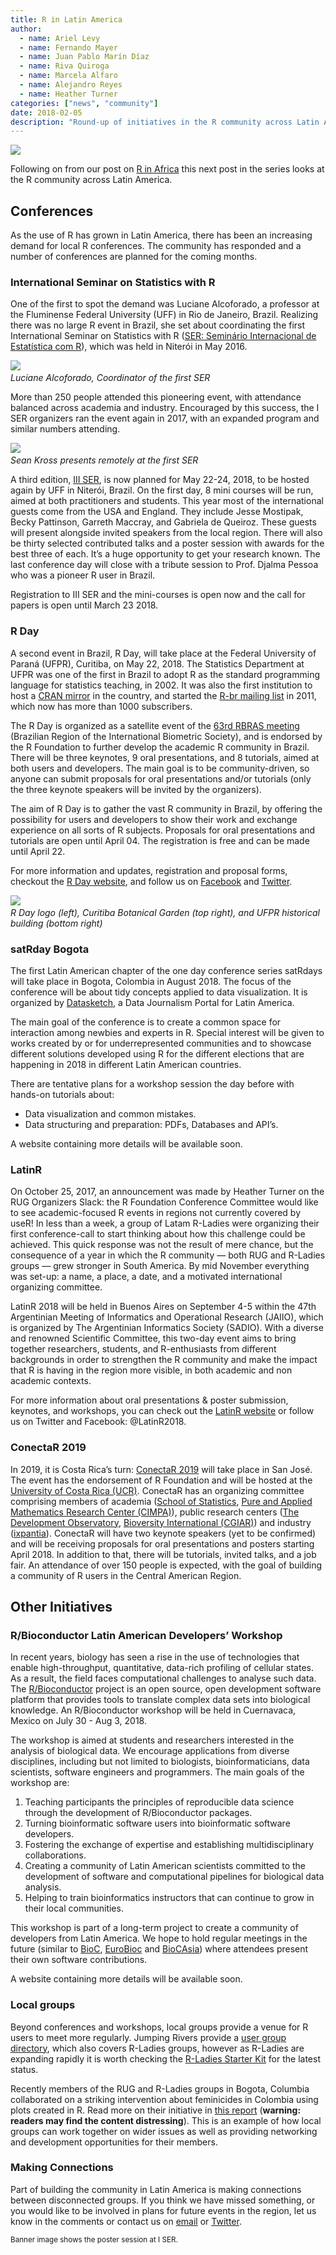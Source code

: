 ```yaml
---
title: R in Latin America
author: 
  - name: Ariel Levy
  - name: Fernando Mayer
  - name: Juan Pablo Marín Díaz
  - name: Riva Quiroga
  - name: Marcela Alfaro
  - name: Alejandro Reyes
  - name: Heather Turner
categories: ["news", "community"]
date: 2018-02-05
description: "Round-up of initiatives in the R community across Latin America."
---
```


![](../../images/blog/r-in-latin-america/posters1_SERI_cropped.jpg)

Following on from our post on [R in Africa](https://forwards.github.io/blog/2017/12/01/r-in-africa/) this
next post in the series looks at the R community across Latin America.

<!--more-->

## Conferences

As the use of R has grown in Latin America, there has been an increasing demand
for local R conferences. The community has responded and a number of conferences
are planned for the coming months.

### International Seminar on Statistics with R

One of the first to spot the demand was Luciane Alcoforado, a professor at the
Fluminense Federal University (UFF) in Rio de Janeiro, Brazil. Realizing there was
no large R event in Brazil, she set about coordinating the first International
Seminar on Statistics with R ([SER: Seminário Internacional de Estatística com
R](http://serrio2016.weebly.com/)), which was held in Niterói in May 2016.

![](../../images/blog/r-in-latin-america/Alcoforado2_ISER.png)
*<br/>Luciane Alcoforado, Coordinator of the first SER*

More than 250 people attended this pioneering event, with attendance balanced
across academia and industry. Encouraged by this success, the I SER organizers
ran the event again in 2017, with an expanded program and similar numbers
attending.

![](../../images/blog/r-in-latin-america/Sean_online_SERI_scaled.jpg)
*<br/>Sean Kross presents remotely at the first SER*

A third edition, [III SER](http://www.ser.uff.br/), is now planned for
May 22-24, 2018, to be hosted again by UFF in Niterói, Brazil.
On the first day, 8 mini courses will
be run, aimed at both practitioners and students. This year most of the
international guests come from the USA and England. They include
Jesse Mostipak, Becky Pattinson, Garreth Maccray, and Gabriela de Queiroz.
These guests will present alongside invited speakers from the local region. There
will also be thirty selected contributed talks and a poster session with
awards for the best three of each. It’s a huge opportunity to get your research
known. The last conference day will close
with a tribute session to Prof. Djalma Pessoa who was a pioneer R user
in Brazil.

Registration to III SER and the mini-courses is open now and the call for papers
is open until March 23 2018.

### R Day

A second event in Brazil, R Day, will take place at the Federal University of 
Paraná (UFPR), Curitiba, on May 22, 2018. The Statistics Department at UFPR was one
of the first in Brazil to adopt R as the standard programming language
for statistics teaching, in 2002. It was also the first institution
to host a [CRAN mirror](http://cran-r.c3sl.ufpr.br) in the country, and started
the [R-br mailing
list](http://www.leg.ufpr.br/doku.php/software:rbr) in 2011, which now has
more than 1000 subscribers.

The R Day is organized as a satellite event of the [63rd RBRAS
meeting](http://rbras.org.br/rbras63/) (Brazilian Region of the
International Biometric Society), and is endorsed by the R Foundation to further 
develop the academic R community in Brazil. There will be three keynotes, 9 oral
presentations, and 8 tutorials, aimed at both users and developers. The
main goal is to be community-driven, so anyone can
submit proposals for oral presentations and/or tutorials (only the three
keynote speakers will be invited by the organizers).

The aim of R Day is to gather the vast R community in Brazil, by
offering the possibility for users and developers to show their work and
exchange experience on all sorts of R subjects. Proposals for oral
presentations and tutorials are open until April 04. The registration is
free and can be made until April 22.

For more information and updates, registration and proposal forms,
checkout the [R Day website](http://rday.leg.ufpr.br), and follow us on
[Facebook](https://www.facebook.com/leg.ufpr/) and
[Twitter](https://twitter.com/LEG_UFPR).

![](../../images/blog/r-in-latin-america/r-day.png)
*<br/>R Day logo (left), Curitiba Botanical Garden (top right), and UFPR
historical building (bottom right)*

### satRday Bogota

The first Latin American chapter of the one day conference series satRdays will 
take place in Bogota, Colombia in August 2018. The focus of the conference will 
be about tidy concepts applied to data visualization. It is organized by 
[Datasketch](http://datasketch.co), a Data Journalism Portal for Latin America. 

The main goal of the conference is to create a common space for interaction 
among newbies and experts in R. Special interest will be given to works created
by or for underrepresented communities and to showcase different solutions 
developed using R for the different elections that are happening in 2018 in 
different Latin American countries.

There are tentative plans for a workshop session the day before with hands-on
tutorials about:

 - Data visualization and common mistakes.
 - Data structuring and preparation: PDFs, Databases and API's.

A website containing more details will be available soon. 

### LatinR

On October 25, 2017, an announcement was made by Heather Turner on the RUG 
Organizers Slack: the R Foundation Conference Committee would like to see 
academic-focused R events in regions not currently covered by useR! In less than
a week, a group of Latam R-Ladies were organizing their first conference-call to
start thinking about how this challenge could be achieved. This quick response 
was not the result of mere chance, but the consequence of a year in which the R 
community — both RUG and R-Ladies groups — grew stronger in South America. By 
mid November everything was set-up: a name, a place, a date, and a motivated 
international organizing committee.

LatinR 2018 will be held in Buenos Aires on September 4-5 within the 47th 
Argentinian Meeting of Informatics and Operational Research (JAIIO), which is 
organized by The Argentinian Informatics Society (SADIO). With a diverse and 
renowned Scientific Committee, this two-day event aims to bring together 
researchers, students, and R-enthusiasts from different backgrounds in order to 
strengthen the R community and make the impact that R is having in the region 
more visible, in both academic and non academic contexts.

For more information about oral presentations & poster submission, keynotes, and 
workshops, you can check out the [LatinR website](http://latin-r.com/en) or 
follow us on Twitter and Facebook: @LatinR2018.

### ConectaR 2019

In 2019, it is Costa Rica's turn: [ConectaR 2019](www.conectar2019.org) will 
take place in San José. The event has the endorsement of R Foundation and will 
be hosted at the [University of Costa Rica (UCR)](www.ucr.ac.cr). ConectaR has 
an organizing committee comprising members of academia 
([School of Statistics](www.estadistica.ucr.ac.cr), 
[Pure and Applied Mathematics Research Center (CIMPA)](www.cimpa.ucr.ac.cr)), 
public research centers ([The Development Observatory](www.odd.ucr.ac.cr), 
[Bioversity International (CGIAR)](https://www.bioversityinternational.org/)) 
and industry ([ixpantia](www.ixpantia.com)). ConectaR will have two keynote 
speakers (yet to be confirmed) and will be receiving proposals for oral 
presentations and posters starting April 2018.  In addition to that, there will
be tutorials, invited talks, and a job fair. An attendance of over 150 people is
expected, with the goal of building a community of R users in the Central 
American Region.

## Other Initiatives

### R/Bioconductor Latin American Developers' Workshop

In recent years, biology has seen a rise in the use of technologies that enable
high-throughput, quantitative, data-rich profiling of cellular states. As a 
result, the field faces computational challenges to analyse such data. The 
[R/Bioconductor](http://bioconductor.org/) project is an open source, open 
development software platform that provides tools to translate complex data sets 
into biological knowledge. An R/Bioconductor workshop will be held in 
Cuernavaca, Mexico on July 30 - Aug 3, 2018.

The workshop is aimed at students and researchers interested in the analysis of 
biological data. We encourage applications from diverse disciplines, including 
but not limited to biologists, bioinformaticians, data scientists, software 
engineers and programmers. The main goals of the workshop are:

1. Teaching participants the principles of reproducible data science through the 
development of R/Bioconductor packages.
2. Turning bioinformatic software users into bioinformatic software developers.
3. Fostering the exchange of expertise and establishing multidisciplinary 
collaborations.
4. Creating a community of Latin American scientists committed to the 
development of software and computational pipelines for biological data 
analysis.
5. Helping to train bioinformatics instructors that can continue to grow in 
their local communities.

This workshop is part of a long-term project to create a community of developers
from Latin America. We hope to hold regular meetings in the future (similar to
[BioC](https://bioconductor.org/help/course-materials/2017/BioC2017/), [EuroBioc](https://bioconductor.github.io/EuroBioc2017/) and 
[BioCAsia](https://www.abacbs.org/biocasia2016)) where attendees present their 
own software contributions.

A website containing more details will be available soon.

### Local groups

Beyond conferences and workshops, local groups provide a venue for R users to 
meet more regularly. Jumping Rivers provide a 
[user group directory](https://jumpingrivers.github.io/meetingsR/r-user-groups.html#south-america),
which also covers R-Ladies groups, however as R-Ladies are expanding rapidly it
is worth checking the 
[R-Ladies Starter Kit ](https://github.com/rladies/starter-kit/blob/master/Current-Chapters.md)
for the latest status.

Recently members of the RUG and R-Ladies groups in Bogota, Columbia collaborated 
on a striking intervention about feminicides in Colombia using plots created in 
R. Read more on their initiative in 
[this report](https://www.datasketch.co/en/p/how-we-used-r-to-raise-alarms-about-feminicides-in-colombia) 
(**warning: readers may find the content distressing**). This is an example of 
how local groups can work together on wider issues as well as providing 
networking and development opportunities for their members.

### Making Connections

Part of building the community in Latin America is making connections between 
disconnected groups. If you think we have missed something, or you would like to 
be involved in plans for future events in the region, let us know in the comments
or contact us on [email](mailto:rowforwards@gmail.com) or [Twitter](https://twitter.com/r_forwards).

<small>Banner image shows the poster session at I SER.</small>
